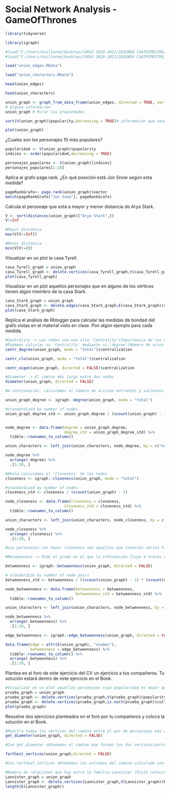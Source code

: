 # Social Network Analysis - GameOfThrones

```{r}
library(tidyverse)

library(igraph)

#load("C:/Users/Guillermo/Desktop/CURSO 2020-2021/SEGUNDO CUATRIMESTRE/LABORATORIO DE COMPUTACION CIENTIFICA/GameOfThrones/union_edges.RData")
#load("C:/Users/Guillermo/Desktop/CURSO 2020-2021/SEGUNDO CUATRIMESTRE/LABORATORIO DE COMPUTACION CIENTIFICA/GameOfThrones/union_characters.RData")

load("union_edges.RData")

load("union_characters.RData")
```

```{r}
head(union_edges)
```

```{r}
head(union_characters)
```

```{r}
union_graph <- graph_from_data_frame(union_edges, directed = TRUE, vertices = union_characters)
# Alguna información
union_graph # Mirar las propiedades
```

```{r}
sort(V(union_graph)$popularity,decreasing = TRUE)# información que tenemos en los vértices
```
```{r}
plot(union_graph)
```

¿Cuales son los personajes 10 más populares?
```{r}
popularidad <- V(union_graph)$popularity
indices <- order(popularidad,decreasing = TRUE)

personajes_populares <- V(union_graph)[indices]
personajes_populares[1:10]
```


Aplica al grafo page.rank. ¿En qué posición está Jon Snow según esta medida?
```{r}
pageRankGrafo<- page.rank(union_graph)$vector
match(pageRankGrafo["Jon Snow"], pageRankGrafo)
```

Calcula el personaje que está a mayor y menor distancia de Arya Stark.
```{r}
V <- sort(distances(union_graph)["Arya Stark",])
V!=Inf

#Mayor distancia
max(V[V!=Inf])

#Menor distancia
min(V[V!=0])
```


Visualizar en un plot la casa Tyrell.
```{r}

casa_Tyrell_graph = union_graph
casa_Tyrell_graph <- delete.vertices(casa_Tyrell_graph,V(casa_Tyrell_graph)$house!="House Tyrell")
plot(casa_Tyrell_graph)

```

Visualizar en un plot aquellos personajes que en alguno de los vértices tienen algún miembro de la casa Stark.
```{r}
casa_Stark_graph = union_graph
casa_Stark_graph <- delete.edges(casa_Stark_graph,E(casa_Stark_graph)$source!="House Stark" & E(casa_Stark_graph)$target!="House Stark")
plot(casa_Stark_graph)
```


Replica el análisis de Rblogger para calcular las medidas de bondad del grafo vistas en el material visto en clase. Pon algún ejemplo para cada medida.
```{r}
#Centrality -> Las redes con una alta 'Centrality'(Importancia de los nodos en un grafo.) tienen pocos nodos con muchas conexiones; las redes con baja 'Centrality' tienen muchos nodos con un numero similar de aristas.
#Podemos calcular su 'Centrality' mediante su 'degree'(Número de arcos conectados a un vértice. Señala la importancia de un vértice o el nivel de actividad del vértice en la red.), 'closeness'(Distancia a otros nodos. Un nodo con valor alto de este estimador es más central y puede difundir la información a muchos otros nodos.) o 'eigenvector'(La medida Eigenvector Centrality se calcula como el autovalor de mayor módulo de la matriz de adyacencia que contiene los pesos.)
centr_degree(union_graph, mode = "total")$centralization
```

```{r}
centr_clo(union_graph, mode = "total")$centralization
```
```{r}
centr_eigen(union_graph, directed = FALSE)$centralization
```

```{r}
#Diameter -> El camino más largo entre dos nodos
diameter(union_graph, directed = FALSE)
```

```{r}
#A continuación, calculamos el número de aristas entrantes y salientes de cada nodo (sumados)

union_graph_degree <- igraph::degree(union_graph, mode = "total")

#standardized by number of nodes
union_graph_degree_std <- union_graph_degree / (vcount(union_graph) - 1)


node_degree <- data.frame(degree = union_graph_degree,
                          degree_std = union_graph_degree_std) %>%
  tibble::rownames_to_column()

union_characters <- left_join(union_characters, node_degree, by = c("name" = "rowname"))

node_degree %>%
  arrange(-degree) %>%
  .[1:10, ]
```

```{r}
#Ahora calculamos el 'Closeness' de los nodos
closeness <- igraph::closeness(union_graph, mode = "total")

#standardized by number of nodes
closeness_std <- closeness / (vcount(union_graph) - 1)

node_closeness <- data.frame(closeness = closeness,
                          closeness_std = closeness_std) %>%
  tibble::rownames_to_column()

union_characters <- left_join(union_characters, node_closeness, by = c("name" = "rowname"))

node_closeness %>%
  arrange(-closeness) %>%
  .[1:10, ]

#Los personajes con mayor closeness son aquellos que conectan varias historias y casas en la serie.
```

```{r}
#Betweenness -> Mide el grado en el que la información fluye a través de un vértice particular y su importancia relativa como un intermediario en la red.

betweenness <- igraph::betweenness(union_graph, directed = FALSE)

# standardize by number of node pairs
betweenness_std <- betweenness / ((vcount(union_graph) - 1) * (vcount(union_graph) - 2) / 2)

node_betweenness <- data.frame(betweenness = betweenness,
                               betweenness_std = betweenness_std) %>%
  tibble::rownames_to_column() 

union_characters <- left_join(union_characters, node_betweenness, by = c("name" = "rowname"))

node_betweenness %>%
  arrange(-betweenness) %>%
  .[1:10, ]

```

```{r}
edge_betweenness <- igraph::edge_betweenness(union_graph, directed = FALSE)

data.frame(edge = attr(E(union_graph), "vnames"),
           betweenness = edge_betweenness) %>%
  tibble::rownames_to_column() %>%
  arrange(-betweenness) %>%
  .[1:10, ]

```

Plantea en el foro de este ejercicio del CV un ejercicio a tus compañeros. Tu solución estará dentro de este ejercicio en el Book.
```{r}
#Visualizar en un plot aquellos personajes cuya popularidad es mayor que 0.7 y tienen definida una cultura (cultura distinta de NA)
prueba_graph = union_graph
prueba_graph <- delete.vertices(prueba_graph,V(prueba_graph)$popularity<0.7)
prueba_graph <- delete.vertices(prueba_graph,is.na(V(prueba_graph)$culture))
plot(prueba_graph)
```

Resuelve dos ejercicios planteados en el foro por tu compañeros y coloca la solución en el Book.
```{r}
#Muestra todos los vértices del camino entre el par de personajes más alejado sin tener en cuenta la dirección de las aristas.(Ejercicio propuesto por David Reyes Díaz)
get_diameter(union_graph, directed = FALSE)

#Con get_diameter obtenemos el camino que forman los dos vertices(personajes) más alejados

farthest_vertices(union_graph,directed = FALSE)

#Con farthest_vertices obtenemos los extremos del camino calculado con get_diameter
```

```{r}
#Numero de relaciones que hay entre la familia Lannister (Pista relaciones=arcos) (Ejercicio propuesto por Nicolás Felipe Trujillo Montero)
Lannister_graph = union_graph
Lannister_graph <- delete.vertices(Lannister_graph,V(Lannister_graph)$house!="House Lannister")
length(E(Lannister_graph))
```


